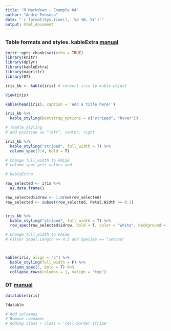```yaml
---
title: "R Markdown - Example 04"
author: "Andre Fonseca"
date: "`r format(Sys.time(), '%d %B, %Y')`"
output: html_document
---
```


### Table formats and styles. kableExtra [manual](https://cran.r-project.org/web/packages/kableExtra/vignettes/awesome_table_in_html.html)

```r

knitr::opts_chunk$set(echo = TRUE)
library(knitr)
library(dplyr)
library(kableExtra)
library(magrittr)
library(DT)

iris_kb <- kable(iris) # convert iris to kable object

View(iris)

```

```r

kable(head(iris), caption = 'Add a title here!')

```

```r

iris_kb %>%
  kable_styling(bootstrap_options = c("striped", "hover"))

# ?kable_styling
# add position as "left", center, right

```

```r

iris_kb %>%
  kable_styling("striped", full_width = T) %>%
  column_spec(3:4, bold = T)

# Change full_width to FALSE
# column_spec gets colors and

```

```r

# kableExtra

row_selected <- iris %>%
  as.data.frame()

row_selected$idrow <- 1:nrow(row_selected)
row_selected <- subset(row_selected, Petal.Width >= 0.3)


iris_kb %>%
  kable_styling("striped", full_width = T) %>%
  row_spec(row_selected$idrow, bold = T, color = "white", background = "#D7261E")

# Change full_width to FALSE
# Filter Sepal.Length >= 4.5 and Species == "setosa"




```

```r

kable(iris, align = "c") %>%
  kable_styling(full_width = F) %>%
  column_spec(5, bold = T) %>%
  collapse_rows(columns = 1, valign = "top")

```

### DT [manual](https://rstudio.github.io/DT/)

```r

datatable(iris)

```

```r

?datable

# Add colnames
# Remove rownames
# Adding class / class = 'cell-border stripe'
```